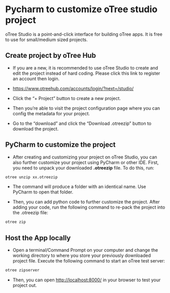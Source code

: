 # Pycharm to customize oTree studio project

oTree Studio is a point-and-click interface for building oTree apps. It is free to use for small/medium sized projects.

## Create project by oTree Hub

- If you are a new, it is recommended to use oTree Studio to create and edit the project instead of hard coding. Please click this link to register an account then login.

- <https://www.otreehub.com/accounts/login/?next=/studio/>

- Click the “+ Project” button to create a new project.

- Then you’re able to visit the project configuration page where you can config the metadata for your project.

- Go to the "download" and click the “Download .otreezip” button to
download the project.

## PyCharm to customize the project

- After creating and customizing your project on oTree Studio, you can also further customize your project using PyCharm or other IDE. First, you need to unpack your downloaded **.otreezip** file. To do this, run:

```default
otree unzip xx.otreezip
```

- The command will produce a folder with an identical name. Use PyCharm to open that folder.

- Then, you can add python code to further customize the project. After adding your code, run the following command to re-pack the project into the .otreezip file:

```default
otree zip
```

## Host the App locally

- Open a terminal/Command Prompt on your computer and change the working
directory to where you store your previously downloaded project file.
Execute the following command to start an oTree test server:

```default
otree zipserver
```

- Then, you can open <http://localhost:8000/> in your browser to test your project out.